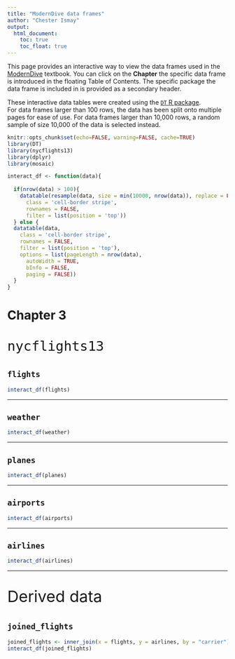 ```yaml
---
title: "ModernDive data frames"
author: "Chester Ismay"
output: 
  html_document:
    toc: true
    toc_float: true
---
```


This page provides an interactive way to view the data frames used in the [ModernDive](http://moderndive.com) textbook.  You can click on the **Chapter**
the specific data frame is introduced in the floating Table of Contents.  The specific
package the data frame is included in is provided as a secondary header.  

These interactive data tables were created using the [`DT` R package](https://rstudio.github.io/DT/).  
For data frames larger than 100 rows, the data has been split onto multiple
pages for ease of use. For data frames larger than 10,000 rows, a random sample of size 10,000 of the data
is selected instead.

```r
knitr::opts_chunk$set(echo=FALSE, warning=FALSE, cache=TRUE)
library(DT)
library(nycflights13)
library(dplyr)
library(mosaic)

interact_df <- function(data){
  
  if(nrow(data) > 100){
    datatable(resample(data, size = min(10000, nrow(data)), replace = FALSE),
      class = 'cell-border stripe',
      rownames = FALSE,
      filter = list(position = 'top'))
  } else {
  datatable(data,
    class = 'cell-border stripe',
    rownames = FALSE,
    filter = list(position = 'top'),
    options = list(pageLength = nrow(data), 
      autoWidth = TRUE,
      bInfo = FALSE,
      paging = FALSE))
  }
}
```



# Chapter 3

<p style="font-size:36px">`nycflights13`</p>

## `flights`

```r
interact_df(flights)
```

***

## `weather`

```r
interact_df(weather)
```

***

## `planes`

```r
interact_df(planes)
```

***

## `airports`

```r
interact_df(airports)
```

***

## `airlines`

```r
interact_df(airlines)
```

***

<p style="font-size:36px">Derived data</p>

## `joined_flights`

```r
joined_flights <- inner_join(x = flights, y = airlines, by = "carrier")
interact_df(joined_flights)
```

